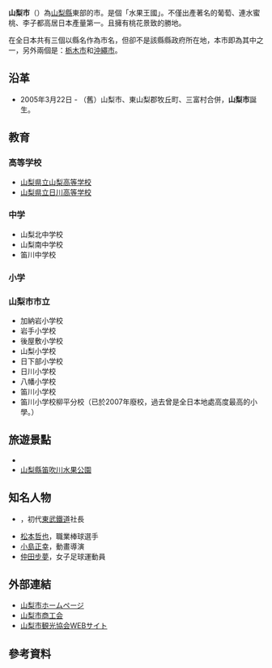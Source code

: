 {{日本都市
| 自治體名 = 山梨市
| 日文原名 = 山梨市
| 平假名 = やまなしし

| 羅馬字拼音 = Yamanashi-shi
| 圖像 = Fuefuki River, Yamanashi, Yamanashi, Japan.jpg
| 圖像說明 = [[笛吹川|笛吹川]]與[[差出之磯|差出之磯]]
| 市旗 = Flag of Yamanashi, Yamanashi.svg

| 市章 = Emblem of Yamanashi, Yamanashi.svg
| 都道府縣 = 山梨縣
| 編號 = 19205-8
| 面積 = 289.87
| 人口 = 35735<ref>[http://www.city.yamanashi.yamanashi.jp/ 山梨市官方網頁]</ref>

| 統計時間 = 2013年11月1日
| 自治體 = [[甲府市|甲府市]]、[[甲州市|甲州市]]、[[笛吹市|笛吹市]]<br />'''[[埼玉縣|埼玉縣]]'''：[[秩父市|秩父市]]<br />'''[[長野縣|長野縣]]'''：[[川上村_(長野縣)|川上村]]
| 花 = [[杜鵑花|杜鵑花]]
| 樹 = [[松|松]]
| 鳥 = [[鴴屬|鴴]]
| 市長 = 中村照人
| 議員數 = 20
| 郵遞區號 = 405-8501
| 所在地 = 山梨市小原西955番地
| 外部連結 = {{URL|www.city.yamanashi.yamanashi.jp}}
| 經度 =
| 緯度 =
| 地圖 = Yamanashi in Yamanashi Prefecture Ja.svg
| 註記 =
}}
'''山梨市'''（{{jpn|j=山梨市|hg=やまなしし|rm=Yamanashi shi|f=y}}）為[[山梨縣|山梨縣]]東部的市。是個「水果王國」。不僅出產著名的葡萄、連水蜜桃、李子都高居日本產量第一。且擁有桃花景致的勝地。

在全日本共有三個以縣名作為市名，但卻不是該縣縣政府所在地，本市即為其中之一，另外兩個是：[[栃木市|栃木市]]和[[沖繩市|沖繩市]]。

== 沿革 ==
*2005年3月22日 - （舊）山梨市、東山梨郡牧丘町、三富村合併，'''山梨市'''誕生。

== 教育 ==
=== 高等学校 ===
* [[山梨県立山梨高等学校|山梨県立山梨高等学校]] 
* [[山梨県立日川高等学校|山梨県立日川高等学校]]

=== 中学 ===
* 山梨北中学校
* 山梨南中学校
* 笛川中学校
 
=== 小学 ===
===山梨市市立===
* 加納岩小学校
* 岩手小学校
* 後屋敷小学校 
* 山梨小学校
* 日下部小学校
* 日川小学校
* 八幡小学校
* 笛川小学校
* 笛川小学校柳平分校（已於2007年廢校，過去曾是全日本地處高度最高的小學。）

== 旅遊景點 ==
* {{link-ja|清白寺}}
* [[山梨縣笛吹川水果公園|山梨縣笛吹川水果公園]]

== 知名人物 ==
* {{link-ja|根津嘉一郎|根津嘉一郎}}，初代[[東武鐵道|東武鐵道]]社長
* [[松本哲也|松本哲也]]，職業棒球選手
* [[小島正幸|小島正幸]]，動畫導演
* [[仲田步夢|仲田步夢]]，女子足球運動員

== 外部連結 ==
{{commonscat|Yamanashi, Yamanashi}}
* [https://www.city.yamanashi.yamanashi.jp/s_search_result.html?hl=ja&q=%E5%B1%B1%E6%A2%A8%E5%B8%82&sa=%E6%A4%9C%E7%B4%A2 山梨市ホームページ] {{Wayback|url=http://www.city.yamanashi.yamanashi.jp/ |date=20000901231441 }}
* [https://web.archive.org/web/20121116174848/http://www.shokokai-yamanashi.or.jp/~yamanashi/ 山梨市商工会]
* [http://www.yamanashishi-kankou.com/ 山梨市観光協会WEBサイト] {{Wayback|url=http://www.yamanashishi-kankou.com/ |date=20120712063524 }}

== 參考資料 ==
{{reflist}}

{{山梨縣}}
{{Authority control}}
